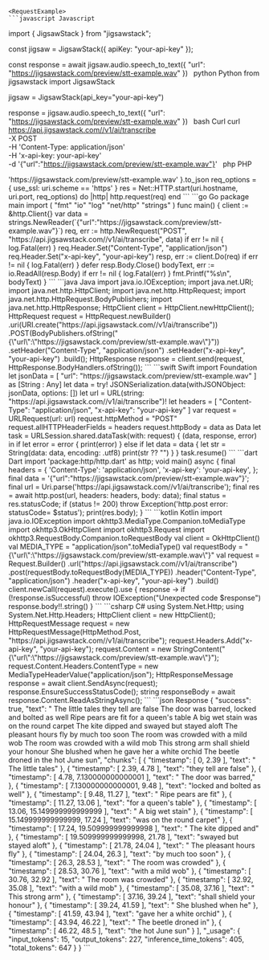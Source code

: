 
    <RequestExample>
    ```javascript Javascript
import { JigsawStack } from "jigsawstack";

const jigsaw = JigsawStack({ apiKey: "your-api-key" });

const response = await jigsaw.audio.speech_to_text({
      "url": "https://jigsawstack.com/preview/stt-example.wav"
})
    ```
    ```python Python
from jigsawstack import JigsawStack

jigsaw = JigsawStack(api_key="your-api-key")

response = jigsaw.audio.speech_to_text({
      "url": "https://jigsawstack.com/preview/stt-example.wav"
})
    ```
    ```bash Curl
curl https://api.jigsawstack.com//v1/ai/transcribe \
 -X POST \
 -H 'Content-Type: application/json' \
 -H 'x-api-key: your-api-key' \
 -d '{"url":"https://jigsawstack.com/preview/stt-example.wav"}'
    ```
    ```php PHP
<?php
$ch = curl_init();
curl_setopt($ch, CURLOPT_URL, 'https://api.jigsawstack.com//v1/ai/transcribe');
curl_setopt($ch, CURLOPT_RETURNTRANSFER, true);
curl_setopt($ch, CURLOPT_CUSTOMREQUEST, 'POST');
curl_setopt($ch, CURLOPT_HTTPHEADER, [
    'Content-Type: application/json',
    'x-api-key: your-api-key',
]);
curl_setopt($ch, CURLOPT_POSTFIELDS, '{"url":"https://jigsawstack.com/preview/stt-example.wav"}');

$response = curl_exec($ch);

curl_close($ch);

    ```
    ```ruby Ruby
require 'net/http'
require 'json'

uri = URI('https://api.jigsawstack.com//v1/ai/transcribe')
req = Net::HTTP::Post.new(uri)
req.content_type = 'application/json'
req['x-api-key'] = 'your-api-key'

req.body = {
  'url' => 'https://jigsawstack.com/preview/stt-example.wav'
}.to_json

req_options = {
  use_ssl: uri.scheme == 'https'
}
res = Net::HTTP.start(uri.hostname, uri.port, req_options) do |http|
  http.request(req)
end

    ```
    ```go Go
package main

import (
	"fmt"
	"io"
	"log"
	"net/http"
	"strings"
)

func main() {
	client := &http.Client{}
	var data = strings.NewReader(`{"url":"https://jigsawstack.com/preview/stt-example.wav"}`)
	req, err := http.NewRequest("POST", "https://api.jigsawstack.com//v1/ai/transcribe", data)
	if err != nil {
		log.Fatal(err)
	}
	req.Header.Set("Content-Type", "application/json")
	req.Header.Set("x-api-key", "your-api-key")
	resp, err := client.Do(req)
	if err != nil {
		log.Fatal(err)
	}
	defer resp.Body.Close()
	bodyText, err := io.ReadAll(resp.Body)
	if err != nil {
		log.Fatal(err)
	}
	fmt.Printf("%s\n", bodyText)
}

    ```
    ```java Java
import java.io.IOException;
import java.net.URI;
import java.net.http.HttpClient;
import java.net.http.HttpRequest;
import java.net.http.HttpRequest.BodyPublishers;
import java.net.http.HttpResponse;

HttpClient client = HttpClient.newHttpClient();

HttpRequest request = HttpRequest.newBuilder()
    .uri(URI.create("https://api.jigsawstack.com//v1/ai/transcribe"))
    .POST(BodyPublishers.ofString("{\"url\":\"https://jigsawstack.com/preview/stt-example.wav\"}"))
    .setHeader("Content-Type", "application/json")
    .setHeader("x-api-key", "your-api-key")
    .build();

HttpResponse<String> response = client.send(request, HttpResponse.BodyHandlers.ofString());

    ```
    ```swift Swift
import Foundation

let jsonData = [
    "url": "https://jigsawstack.com/preview/stt-example.wav"
] as [String : Any]
let data = try! JSONSerialization.data(withJSONObject: jsonData, options: [])

let url = URL(string: "https://api.jigsawstack.com//v1/ai/transcribe")!
let headers = [
    "Content-Type": "application/json",
    "x-api-key": "your-api-key"
]

var request = URLRequest(url: url)
request.httpMethod = "POST"
request.allHTTPHeaderFields = headers
request.httpBody = data as Data

let task = URLSession.shared.dataTask(with: request) { (data, response, error) in
    if let error = error {
        print(error)
    } else if let data = data {
        let str = String(data: data, encoding: .utf8)
        print(str ?? "")
    }
}

task.resume()

    ```
    ```dart Dart
import 'package:http/http.dart' as http;

void main() async {
  final headers = {
    'Content-Type': 'application/json',
    'x-api-key': 'your-api-key',
  };

  final data = '{"url":"https://jigsawstack.com/preview/stt-example.wav"}';

  final url = Uri.parse('https://api.jigsawstack.com//v1/ai/transcribe');

  final res = await http.post(url, headers: headers, body: data);
  final status = res.statusCode;
  if (status != 200) throw Exception('http.post error: statusCode= $status');

  print(res.body);
}

    ```
    ```kotlin Kotlin
import java.io.IOException
import okhttp3.MediaType.Companion.toMediaType
import okhttp3.OkHttpClient
import okhttp3.Request
import okhttp3.RequestBody.Companion.toRequestBody

val client = OkHttpClient()

val MEDIA_TYPE = "application/json".toMediaType()

val requestBody = "{\"url\":\"https://jigsawstack.com/preview/stt-example.wav\"}"

val request = Request.Builder()
  .url("https://api.jigsawstack.com//v1/ai/transcribe")
  .post(requestBody.toRequestBody(MEDIA_TYPE))
  .header("Content-Type", "application/json")
  .header("x-api-key", "your-api-key")
  .build()

client.newCall(request).execute().use { response ->
  if (!response.isSuccessful) throw IOException("Unexpected code $response")
  response.body!!.string()
}

    ```
    ```csharp C#
using System.Net.Http;
using System.Net.Http.Headers;

HttpClient client = new HttpClient();

HttpRequestMessage request = new HttpRequestMessage(HttpMethod.Post, "https://api.jigsawstack.com//v1/ai/transcribe");

request.Headers.Add("x-api-key", "your-api-key");

request.Content = new StringContent("{\"url\":\"https://jigsawstack.com/preview/stt-example.wav\"}");
request.Content.Headers.ContentType = new MediaTypeHeaderValue("application/json");

HttpResponseMessage response = await client.SendAsync(request);
response.EnsureSuccessStatusCode();
string responseBody = await response.Content.ReadAsStringAsync();

    ```
    </RequestExample>
    <ResponseExample>
    ```json Response
{
      "success": true,
      "text": " The little tales they tell are false The door was barred, locked and bolted as well Ripe pears are fit for a queen's table A big wet stain was on the round carpet The kite dipped and swayed but stayed aloft The pleasant hours fly by much too soon The room was crowded with a mild wob The room was crowded with a wild mob This strong arm shall shield your honour She blushed when he gave her a white orchid The beetle droned in the hot June sun",
      "chunks": [
            {
                  "timestamp": [
                        0,
                        2.39
                  ],
                  "text": " The little tales"
            },
            {
                  "timestamp": [
                        2.39,
                        4.78
                  ],
                  "text": "they tell are false"
            },
            {
                  "timestamp": [
                        4.78,
                        7.130000000000001
                  ],
                  "text": " The door was barred,"
            },
            {
                  "timestamp": [
                        7.130000000000001,
                        9.48
                  ],
                  "text": "locked and bolted as well"
            },
            {
                  "timestamp": [
                        9.48,
                        11.27
                  ],
                  "text": " Ripe pears are fit"
            },
            {
                  "timestamp": [
                        11.27,
                        13.06
                  ],
                  "text": "for a queen's table"
            },
            {
                  "timestamp": [
                        13.06,
                        15.149999999999999
                  ],
                  "text": " A big wet stain"
            },
            {
                  "timestamp": [
                        15.149999999999999,
                        17.24
                  ],
                  "text": "was on the round carpet"
            },
            {
                  "timestamp": [
                        17.24,
                        19.509999999999998
                  ],
                  "text": " The kite dipped and"
            },
            {
                  "timestamp": [
                        19.509999999999998,
                        21.78
                  ],
                  "text": "swayed but stayed aloft"
            },
            {
                  "timestamp": [
                        21.78,
                        24.04
                  ],
                  "text": " The pleasant hours fly"
            },
            {
                  "timestamp": [
                        24.04,
                        26.3
                  ],
                  "text": "by much too soon"
            },
            {
                  "timestamp": [
                        26.3,
                        28.53
                  ],
                  "text": " The room was crowded"
            },
            {
                  "timestamp": [
                        28.53,
                        30.76
                  ],
                  "text": "with a mild wob"
            },
            {
                  "timestamp": [
                        30.76,
                        32.92
                  ],
                  "text": " The room was crowded"
            },
            {
                  "timestamp": [
                        32.92,
                        35.08
                  ],
                  "text": "with a wild mob"
            },
            {
                  "timestamp": [
                        35.08,
                        37.16
                  ],
                  "text": " This strong arm"
            },
            {
                  "timestamp": [
                        37.16,
                        39.24
                  ],
                  "text": "shall shield your honour"
            },
            {
                  "timestamp": [
                        39.24,
                        41.59
                  ],
                  "text": " She blushed when he"
            },
            {
                  "timestamp": [
                        41.59,
                        43.94
                  ],
                  "text": "gave her a white orchid"
            },
            {
                  "timestamp": [
                        43.94,
                        46.22
                  ],
                  "text": " The beetle droned in"
            },
            {
                  "timestamp": [
                        46.22,
                        48.5
                  ],
                  "text": "the hot June sun"
            }
      ],
      "_usage": {
            "input_tokens": 15,
            "output_tokens": 227,
            "inference_time_tokens": 405,
            "total_tokens": 647
      }
}
    ```
    </ResponseExample>
    
    